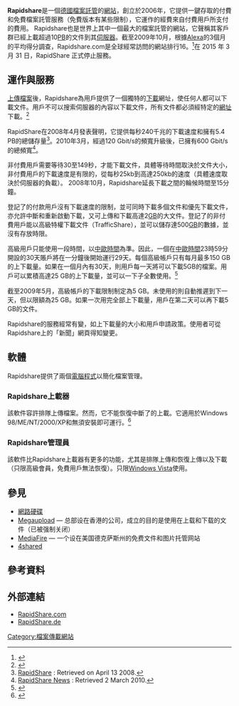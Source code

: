 {{NoteTA|G1=IT}}
{{Infobox Website
| websitename   = Rapidshare
| logo          = [[File:RapidShare_Logo.png|180px]]
| url           = http://www.rapidshare.com
| caption       = 
| screenshot    = 
| commercial    = 是
| type          = [[上市公司|上市公司]]
| reg           = 非強制
| owner         = 
| author        = 克里斯蒂安·施密德
| launched      = 2006年10月10日
| num_employees = 
| aim           = 
| alexa         = 第16位<ref>{{Cite web |url=http://alexa.com/siteinfo/rapidshare.com |title=rapidshare.com - Traffic Details from Alexa |accessdate=2009-10-07 |archive-date=2009-06-25 |archive-url=https://web.archive.org/web/20090625095624/http://alexa.com//siteinfo//rapidshare.com |dead-url=no }}</ref>
| revenue       = 
| notes         = 
|current_status=2015 年 3 月 31 日正式停止服務。}}
'''Rapidshare'''是一個[[德國|德國]][[檔案託管|檔案託管]]的[[網站|網站]]，創立於2006年，它提供一鍵存取的付費和免費檔案託管服務（免費版本有某些限制），它運作的經費來自付費用戶所支付的費用。 Rapidshare也是世界上其中一個最大的檔案託管的網站，它聲稱其客戶群已經上載超過10[[拍字节|PB]]的文件到其[[伺服器|伺服器]]。截至2009年10月，根據[[Alexa_Internet|Alexa]]的3個月的平均得分調查，Rapidshare.com是全球經常訪問的網站排行16。<ref>{{cite web |url=http://www.alexa.com/data/details/main/rapidshare.com |title=RapidShare.com |publisher=Alexa |accessdate=2009-10-03 |format= |work= |archive-date=2008-09-19 |archive-url=https://web.archive.org/web/20080919094950/http://www.alexa.com/data/details/main/rapidshare.com |dead-url=no }}</ref>在 2015 年 3 月 31 日，RapidShare  正式停止服務。

== 運作與服務 ==
[[上傳|上傳]][[檔案|檔案]]後，Rapidshare為用戶提供了一個獨特的[[下載|下載]]網址，使任何人都可以下載文件。用戶不可以搜索伺服器的內容以下載文件，所有文件都必須經特定的[[網址|網址]]下載。<ref name="NYTimes">{{citenews |title=Will Books Be Napsterized? |first=Randall |last=Stroll |date=2009-10-03 |url=http://www.nytimes.com/2009/10/04/business/04digi.html?_r=1&hpw |work=Digital Domain |accessdate=2009-10-03 |archive-date=2013-05-12 |archive-url=https://web.archive.org/web/20130512012936/http://www.nytimes.com/2009/10/04/business/04digi.html?_r=1&hpw |dead-url=no }}</ref>

RapidShare在2008年4月發表聲明，它提供每秒240千兆的下載速度和擁有5.4 PB的總儲存量<ref>[http://rapidshare.com/ RapidShare] {{Wayback|url=http://rapidshare.com/ |date=20080504015753 }}: Retrieved on April 13 2008.</ref>。2010年3月，經過120 Gbit/s的頻寬升級後，已擁有600 Gbit/s的總頻寬<ref>[http://rapidshare.com/news.html  RapidShare News] {{Wayback|url=http://rapidshare.com/news.html |date=20100722092335 }}: Retrieved 2 March 2010.</ref>。

非付費用戶需要等待30至149秒，才能下載文件，具體等待時間取決於文件大小，非付費用戶的下載速度是有限的，從每秒25kb到高達250kb的速度（具體速度取決於伺服器的負載）。 2008年10月，Rapidshare延長下載之間的輪候時間至15分鐘。 

登記了的付款用戶沒有下載速度的限制，並可同時下載多個文件和優先下載文件，亦允許中斷和重新啟動下載，又可上傳和下載高達2[[GB|GB]]的大文件。登記了的非付費用戶能以高級特權下載文件（TrafficShare），並可以儲存達500[[GB|GB]]的數據，並沒有存放時限。

高級用戶只能使用一段時間，以[[中歐時間|中歐時間]]為準。因此，一個在[[中歐時間|中歐時間]]23時59分開設的30天賬戶將在一分鐘後開始運行29天。每個高級帳戶只有每月最多150 GB的上下載量。如果在一個月內有30天，則用戶每一天將可以下載5GB的檔案。用戶可以累積高達25 GB的上下載量，並可以一下子全數使用。<ref>{{cite web |url=http://rapidshare.com/news.html |title=RapidShare.com - News |accessdate=2009-01-18 |publisher=RapidShare |date=2008-07-07 |deadurl=yes |archiveurl=https://web.archive.org/web/20100722092335/http://rapidshare.com/news.html |archivedate=2010-07-22 }}</ref>

截至2009年5月，高級帳戶的下載限制制定為5 GB。未使用的則自動推遲到下一天，但以限額為25 GB。如果一次用完全部上下載量，用戶在第二天可以再下載5 GB的文件。

Rapidshare的服務經常有變，如上下載量的大小和用戶申請政策。使用者可從Rapidshare上的「新聞」網頁得知變更。

== 軟體 ==
Rapidshare提供了兩個[[電腦程式|電腦程式]]以簡化檔案管理。

=== Rapidshare上載器 ===
該軟件容許排隊上傳檔案。然而，它不能恢復中斷了的上載。它適用於Windows 98/ME/NT/2000/XP和無須安裝即可運行。<ref>{{cite web |url=http://rapidshare.com/rapiduploader.html |title=存档副本 |accessdate=2008-10-16 |deadurl=yes |archiveurl=https://web.archive.org/web/20080302042726/http://rapidshare.com/rapiduploader.html |archivedate=2008-03-02 }}</ref>

=== Rapidshare管理員 ===
該軟件比Rapidshare上載器有更多的功能，尤其是排隊上傳和恢復上傳以及下載（只限高級會員，免費用戶無法恢復）。只限[[Windows_Vista|Windows Vista]]使用。

== 參見 ==
*[[網路硬碟|網路硬碟]]
*[[Megaupload|Megaupload]] — 总部设在香港的公司，成立的目的是使用在上载和下载的文件（已被强制关闭）
*[[MediaFire|MediaFire]] — 一个设在美国德克萨斯州的免费文件和图片托管网站
*[[4shared|4shared]]

== 參考資料 ==
{{reflist}}

== 外部連結 ==
*[https://web.archive.org/web/20080504015753/http://rapidshare.com/ RapidShare.com]
*[https://web.archive.org/web/20140110215048/http://rapidshare.de/ RapidShare.de]

[[Category:檔案傳載網站|Category:檔案傳載網站]]